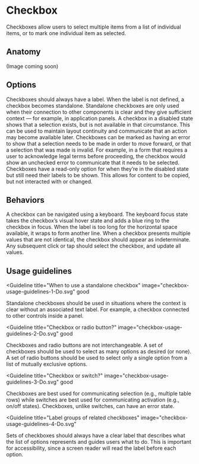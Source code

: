 # Checkbox

Checkboxes allow users to select multiple items from a list of individual items,
or to mark one individual item as selected.

<AssetLinks>
  <AssetLink href="https://opensource.finn.no/fabric-react/#/toggle" />
  <AssetLink href="https://opensource.finn.no/fabric-vue/forms" />
</AssetLinks>

<TableOfContents />

## Anatomy

(Image coming soon)

## Options

<Guideline title="Label" image="checkbox-options-label.svg">
  Checkboxes should always have a label. When the label is not defined, a
  checkbox becomes standalone. Standalone checkboxes are only used when their
  connection to other components is clear and they give sufficient context — for
  example, in application panels.
</Guideline>

<Guideline title="Disabled" image="checkbox-options-disabled.svg">
  A checkbox in a disabled state shows that a selection exists, but is not
  available in that circumstance. This can be used to maintain layout continuity
  and communicate that an action may become available later.
</Guideline>

<Guideline title="Error" image="checkbox-options-error.svg">
  Checkboxes can be marked as having an error to show that a selection needs to
  be made in order to move forward, or that a selection that was made is
  invalid. For example, in a form that requires a user to acknowledge legal
  terms before proceeding, the checkbox would show an unchecked error to
  communicate that it needs to be selected.
</Guideline>

<Guideline title="Read only" image="checkbox-options-read-only.svg">
  Checkboxes have a read-only option for when they’re in the disabled state but
  still need their labels to be shown. This allows for content to be copied, but
  not interacted with or changed.
</Guideline>

## Behaviors

<Guideline title="Keyboard focus" image="checkbox-behaviors-keyboard-focus.svg">
  A checkbox can be navigated using a keyboard. The keyboard focus state takes
  the checkbox’s visual hover state and adds a blue ring to the checkbox in
  focus.
</Guideline>

<Guideline title="Text overflow" image="checkbox-behaviors-text-overflow.svg">
  When the label is too long for the horizontal space available, it wraps to
  form another line.
</Guideline>

<Guideline title="Mixed value" image="checkbox-behaviors-mixed-value.svg">
  When a checkbox presents multiple values that are not identical, the checkbox
  should appear as indeterminate. Any subsequent click or tap should select the
  checkbox, and update all values.
</Guideline>

## Usage guidelines

<Guideline
  title="When to use a standalone checkbox"
  image="checkbox-usage-guidelines-1-Do.svg"
  good
>
  Standalone checkboxes should be used in situations where the context is clear
  without an associated text label. For example, a checkbox connected to other
  controls inside a panel.
</Guideline>

<Guideline image="checkbox-usage-guidelines-1-Dont.svg" bad></Guideline>

<Guideline
  title="Checkbox or radio button?"
  image="checkbox-usage-guidelines-2-Do.svg"
  good
>
  Checkboxes and radio buttons are not interchangeable. A set of checkboxes
  should be used to select as many options as desired (or none). A set of radio
  buttons should be used to select only a single option from a list of mutually
  exclusive options.
</Guideline>

<Guideline image="checkbox-usage-guidelines-2-Dont.svg" bad></Guideline>

<Guideline
  title="Checkbox or switch?"
  image="checkbox-usage-guidelines-3-Do.svg"
  good
>
  Checkboxes are best used for communicating selection (e.g., multiple table
  rows) while switches are best used for communicating activation (e.g., on/off
  states). Checkboxes, unlike switches, can have an error state.
</Guideline>

<Guideline image="checkbox-usage-guidelines-3-Dont.svg" bad></Guideline>

<Guideline
  title="Label groups of related checkboxes"
  image="checkbox-usage-guidelines-4-Do.svg"
>
  Sets of checkboxes should always have a clear label that describes what the
  list of options represents and guides users what to do. This is important for
  accessibility, since a screen reader will read the label before each option.
</Guideline>

<Guideline image="checkbox-usage-guidelines-4-Dont.svg" bad></Guideline>
